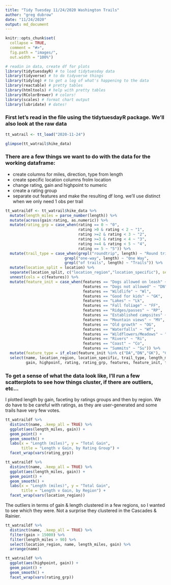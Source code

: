 ```yaml
---
title: "Tidy Tuesday 11/24/2020 Washington Trails"
author: "greg dubrow"
date: "11/24/2020"
output: md_document
---
```


```r
knitr::opts_chunk$set(
  collapse = TRUE,
  comment = "#>",
  fig.path = "images/",
  out.width = "100%") 
```

```r
# readin in data, create df for plots
library(tidytuesdayR) # to load tidytuesday data
library(tidyverse) # to do tidyverse things
library(tidylog) # to get a log of what's happening to the data
library(reactable) # pretty tables
library(htmltools) # help with pretty tables
library(RColorBrewer) # colors!
library(scales) # format chart output
library(lubridate) # dates!
```

### First let's read in the file using the tidytuesdayR package. We'll also look at the raw data
```r
tt_watrail <- tt_load("2020-11-24")

glimpse(tt_watrail$hike_data)
```

### There are a few things we want to do with the data for the working dataframe: 
  * create columns for miles, direction, type from length
  * create specific location columns frolm location
  * change rating, gain and highpoint to numeric
  * create a rating group
  * separate out features and make the resulting df long. we'll use distinct when we only need 1 obs per trail

```r
tt_watraildf <- tt_watrail$hike_data %>%
  mutate(length_miles = parse_number(length)) %>%
  mutate(across(gain:rating, as.numeric)) %>%
  mutate(rating_grp = case_when(rating == 0 ~ "0",
                                rating >0 & rating < 2 ~ "1",
                                rating >=2 & rating < 3 ~ "2",
                                rating >=3 & rating < 4 ~ "3",
                                rating >=4 & rating < 5 ~ "4",
                                rating == 5 ~ "5")) %>%
  mutate(trail_type = case_when(grepl("roundtrip", length) ~ "Round trip",
                          grepl("one-way", length) ~ "One Way",
                          grepl("of trails", length) ~ "Trails")) %>% 
  mutate(location_split = location) %>%
  separate(location_split, c("location_region","location_specific"), sep = ' -- ') %>%
  unnest(cols = c(features)) %>% 
  mutate(feature_init = case_when(features == "Dogs allowed on leash" ~ "DA",
                                  features == "Dogs not allowed" ~ "DN",
                                  features == "Wildlife" ~ "Wl",
                                  features == "Good for kids" ~ "GK",
                                  features == "Lakes" ~ "Lk",
                                  features == "Fall foliage" ~ "FF",
                                  features == "Ridges/passes" ~ "RP",
                                  features == "Established campsites" ~ "EC",
                                  features == "Mountain views" ~ "MV",
                                  features == "Old growth" ~ "OG",
                                  features == "Waterfalls" ~ "Wf",
                                  features == "Wildflowers/Meadows" ~ "WM",
                                  features == "Rivers" ~ "Ri",
                                  features == "Coast" ~ "Co",
                                  features == "Summits" ~ "Su")) %>%
  mutate(feature_type = if_else(feature_init %in% c("DA","DN","GK"), "Companion", "Feature")) %>%
  select(name, location_region, location_specific, trail_type, length_miles, 
         gain, highpoint, rating, rating_grp, features, feature_init, feature_type, description, location, length)

```

### To get a sense of what the data look like, I'll run a few scatterplots to see how things cluster, if there are outliers, etc...
I plotted length by gain, faceting by ratings groups and then by region. We do have to be careful with ratings, as they are user-generated and some trails have very few votes. 
```r
tt_watraildf %>%
  distinct(name, .keep_all = TRUE) %>%
  ggplot(aes(length_miles, gain)) +
  geom_point() +
  geom_smooth() +
  labs(x = "Length (miles)", y = "Total Gain",
       title = "Length v Gain, by Rating Group") +
  facet_wrap(vars(rating_grp))

tt_watraildf %>%
  distinct(name, .keep_all = TRUE) %>%
  ggplot(aes(length_miles, gain)) +
  geom_point() +
  geom_smooth() +
  labs(x = "Length (miles)", y = "Total Gain",
       title = "Length v Gain, by Region") +
  facet_wrap(vars(location_region))

```

The outliers in terms of gain & length clustered in a few regions, so I wanted to see which they were. Not a surprise they clustered in the Cascades & Rainier.
```r
tt_watraildf %>%
  distinct(name, .keep_all = TRUE) %>%
  filter(gain > 15000) %>%
  filter(length_miles > 90) %>%
  select(location_region, name, length_miles, gain) %>%
  arrange(name) 

```



```r

tt_watraildf %>%
  ggplot(aes(highpoint, gain)) +
  geom_point() +
  geom_smooth() +
  facet_wrap(vars(rating_grp))

```